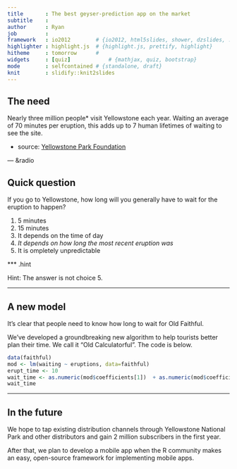 ```yaml
---
title       : The best geyser-prediction app on the market
subtitle    : 
author      : Ryan
job         : 
framework   : io2012        # {io2012, html5slides, shower, dzslides, ...}
highlighter : highlight.js  # {highlight.js, prettify, highlight}
hitheme     : tomorrow      # 
widgets     : [quiz]            # {mathjax, quiz, bootstrap}
mode        : selfcontained # {standalone, draft}
knit        : slidify::knit2slides
---
```



## The need
  
  Nearly three million people* visit Yellowstone each year. Waiting an average of 70 minutes per eruption, this adds up to 7 human lifetimes of waiting to see the site.

* source: [Yellowstone Park Foundation](http://www.ypf.org/site/News2?page=NewsArticle&id=5267)


--- &radio

## Quick question 

If you go to Yellowstone, how long will you generally have to wait for the eruption to happen?

1. 5 minutes
2. 15 minutes
3. It depends on the time of day
4. _It depends on how long the most recent eruption was_
5. It is ompletely unpredictable 

*** .hint 

Hint: The answer is not choice 5.

---

## A new model

It's clear that people need to know how long to wait for Old Faithful.

We've developed a groundbreaking new algorithm to help tourists better plan their time.  We call it "Old Calculatorful".  The code is below.

```r
data(faithful)
mod <- lm(waiting ~ eruptions, data=faithful)
erupt_time <- 10
wait_time <- as.numeric(mod$coefficients[1])  + as.numeric(mod$coefficients[2]) * erupt_time
wait_time
```


---

## In the future

We hope to tap existing distribution channels through Yellowstone National Park and other distributors and gain 2 million subscribers in the first year.

After that, we plan to develop a mobile app when the R community makes an easy, open-source framework for implementing mobile apps.

